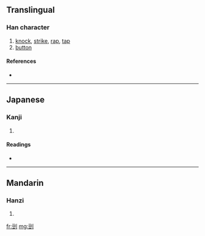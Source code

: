 ==Translingual==

===Han character===
{{Han char|rn=18|rad=刀|as=07|sn=9|four=|canj=一廿中弓 (MTLN), X一廿中弓 (XMTLN)}}

# [[knock]], [[strike]], [[rap]], [[tap]]
# [[button]]

====References====
* {{Han ref|kx=0139.280|dkj=01991|dj=0317.060|hdz=10340.010|uh=5245|ud=21061}}

----

==Japanese==

===Kanji===
{{ja-kanji|grade=|rs=刀07}}

# {{defn|Japanese}}

====Readings====
* {{ja-readings|on=[[ろう]] (rō), [[る]] (ru), [[とう]] (tō), [[つ]] (tsu)|kun=[[さく]] (saku), [[さける]] (sakeru)}}

----

==Mandarin==

===Hanzi===
{{cmn-hanzi|pin=[[lóu]] ([[lou2]])|wg=lou<sup>2</sup>}}

# {{defn|Mandarin}}

[[fr:剅]]
[[mg:剅]]